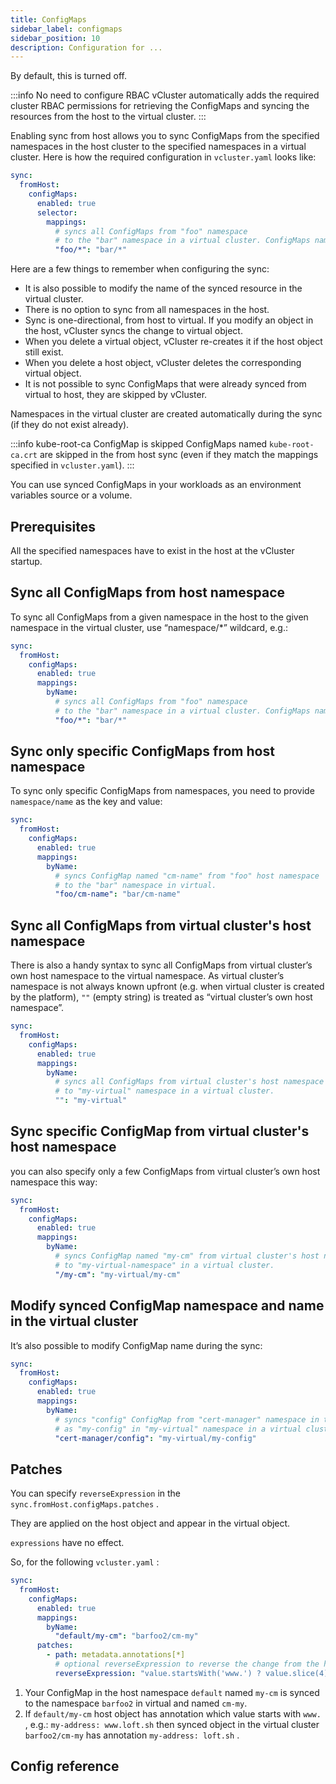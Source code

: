 ```yaml
---
title: ConfigMaps
sidebar_label: configmaps
sidebar_position: 10
description: Configuration for ...
---
```



By default, this is turned off.

:::info No need to configure RBAC
vCluster automatically adds the required cluster RBAC permissions for retrieving the ConfigMaps and syncing the resources from the host to the virtual cluster.
:::

Enabling sync from host allows you to sync ConfigMaps from the specified namespaces in the host cluster to the specified namespaces in a virtual cluster.
Here is how the required configuration in `vcluster.yaml` looks like:
```yaml title="configure ConfigMap sync from host"
sync:
  fromHost:
    configMaps:
      enabled: true
      selector:
        mappings:
          # syncs all ConfigMaps from "foo" namespace
          # to the "bar" namespace in a virtual cluster. ConfigMaps names are unchanged.
          "foo/*": "bar/*"
```

Here are a few things to remember when configuring the sync:
- It is also possible to modify the name of the synced resource in the virtual cluster.
- There is no option to sync from all namespaces in the host.
- Sync is one-directional, from host to virtual. If you modify an object in the host, vCluster syncs the change to virtual object.
- When you delete a virtual object, vCluster re-creates it if the host object still exist.
- When you delete a host object, vCluster deletes the corresponding virtual object.
- It is not possible to sync ConfigMaps that were already synced from virtual to host, they are skipped by vCluster.

Namespaces in the virtual cluster are created automatically during the sync (if they do not exist already).

:::info kube-root-ca ConfigMap is skipped
ConfigMaps named `kube-root-ca.crt` are skipped in the from host sync (even if they match the mappings specified in `vcluster.yaml`).
:::

You can use synced ConfigMaps in your workloads as an environment variables source or a volume.

## Prerequisites
<BasePrerequisites />
All the specified namespaces have to exist in the host at the vCluster startup.


## Sync all ConfigMaps from host namespace
To sync all ConfigMaps from a given namespace in the host to the given namespace in the virtual cluster, use “namespace/*” wildcard, e.g.:

```yaml title="configure ConfigMap sync from host namespace"
sync:
  fromHost:
    configMaps:
      enabled: true
      mappings:
        byName:
          # syncs all ConfigMaps from "foo" namespace
          # to the "bar" namespace in a virtual cluster. ConfigMaps names are unchanged.
          "foo/*": "bar/*"
```

## Sync only specific ConfigMaps from host namespace
To sync only specific ConfigMaps from namespaces, you need to provide `namespace/name` as the key and value:

```yaml title="configure ConfigMap sync from host for one object"
sync:
  fromHost:
    configMaps:
      enabled: true
      mappings:
        byName:
          # syncs ConfigMap named "cm-name" from "foo" host namespace
          # to the "bar" namespace in virtual.
          "foo/cm-name": "bar/cm-name"
```

## Sync all ConfigMaps from virtual cluster's host namespace
There is also a handy syntax to sync all ConfigMaps from virtual cluster’s own host namespace to the virtual namespace. As virtual cluster’s namespace is not always known upfront (e.g. when virtual cluster is created by the platform), `""` (empty string) is treated as “virtual cluster’s own host namespace”.

```yaml title="configure ConfigMap sync from host for virtual cluster's namespace"
sync:
  fromHost:
    configMaps:
      enabled: true
      mappings:
        byName:
          # syncs all ConfigMaps from virtual cluster's host namespace
          # to "my-virtual" namespace in a virtual cluster.
          "": "my-virtual"
```

## Sync specific ConfigMap from virtual cluster's host namespace
you can also specify only a few ConfigMaps from virtual cluster’s own host namespace this way:

```yaml title="configure ConfigMap sync from host for objects in virtual cluster's namespace"
sync:
  fromHost:
    configMaps:
      enabled: true
      mappings:
        byName:
          # syncs ConfigMap named "my-cm" from virtual cluster's host namespace
          # to "my-virtual-namespace" in a virtual cluster.
          "/my-cm": "my-virtual/my-cm"
```

## Modify synced ConfigMap namespace and name in the virtual cluster
It’s also possible to modify ConfigMap name during the sync:

```yaml title="configure ConfigMap sync from host and modify name and namespace"
sync:
  fromHost:
    configMaps:
      enabled: true
      mappings:
        byName:
          # syncs "config" ConfigMap from "cert-manager" namespace in the host
          # as "my-config" in "my-virtual" namespace in a virtual cluster.
          "cert-manager/config": "my-virtual/my-config"
```

## Patches

<ProAdmonition/>

You can specify `reverseExpression` in the `sync.fromHost.configMaps.patches` .

They are applied on the host object and appear in the virtual object.

`expressions` have no effect.

So, for the following `vcluster.yaml` :

```yaml title="configure ConfigMap sync from host with patches"
sync:
  fromHost:
    configMaps:
      enabled: true
      mappings:
        byName:
          "default/my-cm": "barfoo2/cm-my"
      patches:
        - path: metadata.annotations[*]
          # optional reverseExpression to reverse the change from the host cluster
          reverseExpression: "value.startsWith('www.') ? value.slice(4) : value"
```

1. Your ConfigMap in the host namespace `default` named `my-cm` is synced to the namespace `barfoo2` in virtual and named `cm-my`.
2. If `default/my-cm` host object has annotation which value starts with `www.` , e.g.: `my-address: www.loft.sh` then synced object in the virtual cluster `barfoo2/cm-my` has annotation `my-address: loft.sh` .


<FromHostConfigMapExample />

## Config reference

<EnableSwitch/>
